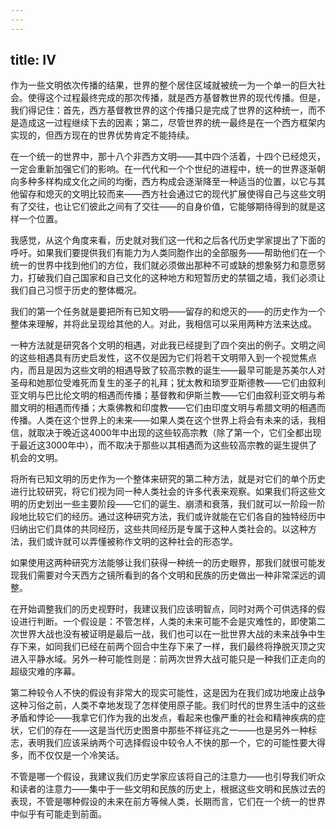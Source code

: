```yaml
---
---
---
```

title: IV
---




作为一些文明依次传播的结果，世界的整个居住区域就被统一为一个单一的巨大社会。使得这个过程最终完成的那次传播，就是西方基督教世界的现代传播。但是，我们得记住：首先，西方基督教世界的这个传播只是完成了世界的这种统一，而不是造成这一过程继续下去的因素；第二，尽管世界的统一最终是在一个西方框架内实现的，但西方现在的世界优势肯定不能持续。

在一个统一的世界中，那十八个非西方文明——其中四个活着，十四个已经熄灭，一定会重新加强它们的影响。在一代代和一个个世纪的进程中，统一的世界逐渐朝向多种多样构成文化之间的均衡，西方构成会逐渐降至一种适当的位置，以它与其他留存和熄灭的文明比较而来——西方社会通过它的现代扩展使得自己与这些文明有了交往，也让它们彼此之间有了交往——的自身价值，它能够期待得到的就是这样一个位置。

我感觉，从这个角度来看，历史就对我们这一代和之后各代历史学家提出了下面的呼吁。如果我们要提供我们有能力为人类同胞作出的全部服务——帮助他们在一个统一的世界中找到他们的方位，我们就必须做出那种不可或缺的想象努力和意愿努力，打破我们自己国家和自己文化的这种地方和短暂历史的禁锢之墙，我们必须让我们自己习惯于历史的整体概况。

我们的第一个任务就是要把所有已知文明——留存的和熄灭的——的历史作为一个整体来理解，并将此呈现给其他的人。对此，我相信可以采用两种方法来达成。

一种方法就是研究各个文明的相遇，对此我已经提到了四个突出的例子。文明之间的这些相遇具有历史启发性，这不仅是因为它们将若干文明带入到一个视觉焦点内，而且是因为这些文明的相遇导致了较高宗教的诞生——最早可能是苏美尔人对圣母和她那位受难死而复生的圣子的礼拜；犹太教和琐罗亚斯德教——它们由叙利亚文明与巴比伦文明的相遇而传播；基督教和伊斯兰教——它们由叙利亚文明与希腊文明的相遇而传播；大乘佛教和印度教——它们由印度文明与希腊文明的相遇而传播。人类在这个世界上的未来——如果人类在这个世界上将会有未来的话，我相信，就取决于晚近这4000年中出现的这些较高宗教（除了第一个，它们全都出现于最近这3000年中），而不取决于那些以其相遇而为这些较高宗教的诞生提供了机会的文明。

将所有已知文明的历史作为一个整体来研究的第二种方法，就是对它们的单个历史进行比较研究，将它们视为同一种人类社会的许多代表来观察。如果我们将这些文明的历史划出一些主要阶段——它们的诞生、崩溃和衰落，我们就可以一阶段一阶段地比较它们的经历。通过这种研究方法，我们或许就能在它们各自的独特经历中归纳出它们具体的共同经历，这些共同经历是专属于这种人类社会的。以这种方法，我们或许就可以弄懂被称作文明的这种社会的形态学。

如果使用这两种研究方法能够让我们获得一种统一的历史眼界，那我们就很可能发现我们需要对今天西方之镜所看到的各个文明和民族的历史做出一种非常深远的调整。

在开始调整我们的历史视野时，我建议我们应该明智点，同时对两个可供选择的假设进行判断。一个假设是：不管怎样，人类的未来可能不会是灾难性的，即使第二次世界大战也没有被证明是最后一战，我们也可以在一批世界大战的未来战争中生存下来，如同我们已经在前两个回合中生存下来了一样，我们最终将挣脱灭顶之灾进入平静水域。另外一种可能性则是：前两次世界大战可能只是一种我们正走向的超级灾难的序幕。

第二种较令人不快的假设有非常大的现实可能性，这是因为在我们成功地废止战争这种习俗之前，人类不幸地发现了怎样使用原子能。我们时代的世界生活中的这些矛盾和悖论——我拿它们作为我的出发点，看起来也像严重的社会和精神疾病的症状，它们的存在——这是当代历史图景中那些不祥征兆之一——也是另外一种标志，表明我们应该采纳两个可选择假设中较令人不快的那一个，它的可能性要大得多，而不仅仅是一个冷笑话。

不管是哪一个假设，我建议我们历史学家应该将自己的注意力——也引导我们听众和读者的注意力——集中于一些文明和民族的历史上，根据这些文明和民族过去的表现，不管是哪种假设的未来在前方等候人类，长期而言，它们在一个统一的世界中似乎有可能走到前面。
